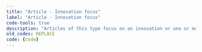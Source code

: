 ```yaml
---
title: "Article - Innovation focus"
label: "Article - Innovation focus"
code-tools: true
description: "Articles of this type focus on an innovation or one or more aspects thereof, e.g. financing, commercialization, development, etc."
old_codes: REPLACE
code: {code}
---
```

